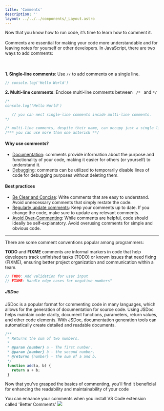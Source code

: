 ```yaml
---
title: 'Comments'
description: ''
layout: ../../../components/_Layout.astro
---
```



Now that you know how to run code, it’s time to learn how to comment it. <br></br>Comments are essential for making your code more understandable and for leaving notes for yourself or other developers. In JavaScript, there are two ways to add comments:<br></br><br></br> <b>1. Single-line comments</b>: Use <code>//</code> to add comments on a single line.

```js
// console.log('Hello World')
```

<b>2. Multi-line comments</b>: Enclose multi-line comments between <code>
  /\*
</code> and <code>*/</code>

```js
/* 
console.log('Hello World')

   // you can nest single-line comments inside multi-line comments.  
*/

/* multi-line comments, despite their name, can occupy just a single line.*/
/*** you can use more than one asterisk **/
```

#### Why use comments?

<ul>
  <li>
    <u>Documentation</u>: comments provide information about the purpose and
    functionality of your code, making it easier for others (or yourself) to
    understand it.
  </li>
  <li>
    <u>Debugging</u>: comments can be utilized to temporarily disable lines of
    code for debugging purposes without deleting them.
  </li>
</ul>

#### Best practices

<ul>
  <li>
    <u>Be Clear and Concise</u>: Write comments that are easy to understand.
    Avoid unnecessary comments that simply restate the code.
  </li>
  <li>
    <u>Regularly update comments</u>: Keep your comments up to date. If you
    change the code, make sure to update any relevant comments.
  </li>
  <li>
    <u>Avoid Over-Commenting</u>: While comments are helpful, code should
    ideally be self-explanatory. Avoid overusing comments for simple and obvious
    code.
  </li>
</ul>

<hr />

There are some comment conventions popular among programmers:

<b>TODO</b> and <b>FIXME</b> comments are informal markers in code that help
developers track unfinished tasks (TODO) or known issues that need fixing
(FIXME), ensuring better project organization and communication within a team.

```js
// TODO: Add validation for user input
// FIXME: Handle edge cases for negative numbers"
```

##### JSDoc

JSDoc is a popular format for commenting code in many languages, which allows for the generation of documentation for source code. Using JSDoc helps maintain code clarity, document functions, parameters, return values, and other code elements. With JSDoc, documentation generation tools can automatically create detailed and readable documents.

```js
/**
 * Returns the sum of two numbers.
 *
 * @param {number} a - The first number.
 * @param {number} b - the second number.
 * @returns {number} - The sum of a and b.
 */
 function add(a, b) { 
   return a + b;
 }
```
Now that you've grasped the basics of commenting, you'll find it beneficial for enhancing the readability and maintainability of your code

<Aside type="tip">
You can enhance your comments when you install VS Code extension called 'Better Comments'

<Img src={comments}/>

</Aside>
